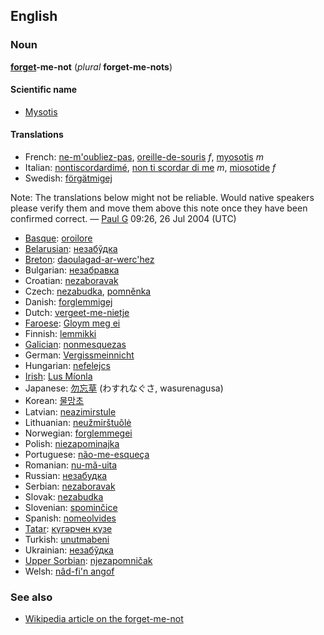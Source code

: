 ==English==
===Noun===
'''[[forget]]-me-not''' (''plural'' '''forget-me-nots''')

====Scientific name====
*[[Mysotis]]

====Translations====
*French: [[ne-m'oubliez-pas]], [[oreille-de-souris]] ''f'', [[myosotis]] ''m''
*Italian: [[nontiscordardimé]], [[non ti scordar di me]] ''m'', [[miosotide]] ''f''
*Swedish: [[förgätmigej]]

Note: The translations below might not be reliable.  Would native speakers please verify them and move them above this note once they have been confirmed correct. &mdash; [[User:Paul G|Paul G]] 09:26, 26 Jul 2004 (UTC)

*[[Basque]]: [[oroilore]]
*[[Belarusian]]: [[незабўдка]]
*[[Breton]]: [[daoulagad-ar-werc'hez]]
*Bulgarian: [[незабравка]]
*Croatian: [[nezaboravak]]
*Czech: [[nezabudka]], [[pomněnka]]
*Danish: [[forglemmigej]]
*Dutch: [[vergeet-me-nietje]]
*[[Faroese]]: [[Gloym meg ei]]
*Finnish: [[lemmikki]]
*[[Galician]]: [[nonmesquezas]]
*German: [[Vergissmeinnicht]]
*Hungarian: [[nefelejcs]]
*[[Irish]]: [[Lus Míonla]]
*Japanese: [[勿忘草]] (わすれなぐさ, wasurenagusa)
*Korean: [[물망초]]
*Latvian: [[neazimirstule]]
*Lithuanian: [[neužmirštuõlė]]
*Norwegian: [[forglemmegei]]
*Polish: [[niezapominajka]]
*Portuguese: [[não-me-esqueça]]
*Romanian: [[nu-mă-uita]]
*Russian: [[незабудка]]
*Serbian: [[nezaboravak]]
*Slovak: [[nezabudka]]
*Slovenian: [[spominčice]]
*Spanish: [[nomeolvides]]
*[[Tatar]]: [[күгəрчен күзе]]
*Turkish: [[unutmabeni]]
*Ukrainian: [[незабўдка]]
*[[Upper Sorbian]]: [[njezapomničak]]
*Welsh: [[nâd-fi'n angof]]

===See also===
*[[w:Forget-me-not|Wikipedia article on the forget-me-not]]